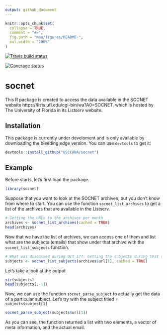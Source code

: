 ```yaml
---
output: github_document
---
```


<!-- README.md is generated from README.Rmd. Please edit that file -->

```r
knitr::opts_chunk$set(
  collapse = TRUE,
  comment = "#>",
  fig.path = "man/figures/README-",
  out.width = "100%"
)
```

[![Travis build status](https://travis-ci.org/USCCANA/socnet.svg?branch=master)](https://travis-ci.org/USCCANA/socnet)

 [![Coverage status](https://codecov.io/gh/USCCANA/socnet/branch/master/graph/badge.svg)](https://codecov.io/github/USCCANA/socnet?branch=master)

# socnet

This R package is created to access the data available in the
SOCNET website https://lists.ufl.edu/cgi-bin/wa?A0=SOCNET, which is hosted
by The University of Florida in its Listserv website.

## Installation

This package is currently under develoment and is only available by downloading the bleeding edge version. You can use `devtools` to get it:

```r
devtools::install_github("USCCANA/socnet")
```


## Example

Before starts, let's first load the package.

```r
library(socnet)
```

Suppose that you want to look at the SOCNET archives, but you don't know from where to start. You can use the function `socnet_list_archives` to get a list of the archives that are available in the Listserv. 

```r
# Getting the URLs to the archives per month
archives <- socnet_list_archives(cached = TRUE)
head(archives)
```

Now that we have the list of archives, we can access one of them and list what are the subjects (emails) that show under that archive with the `socnet_list_subjects` function.

```r
# What was discussed during Oct 17?: Getting the subjects during that time
subjects <- socnet_list_subjects(archives$url[1], cached = TRUE)
```

Let's take a look at the output

```r
str(subjects)
head(subjects[,-1])
```

Now, we can use the function `socnet_parse_subject` to actually get the data of a particular subject. Let's try with the subject titled ``r subjects$subject[1]``

```r
socnet_parse_subject(subjects$url[1])
```

As you can see, the function returned a list with two elements, a vector of meta information, and the actual email.
